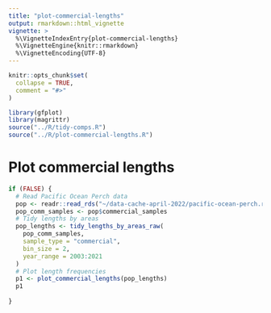 ```yaml
---
title: "plot-commercial-lengths"
output: rmarkdown::html_vignette
vignette: >
  %\VignetteIndexEntry{plot-commercial-lengths}
  %\VignetteEngine{knitr::rmarkdown}
  %\VignetteEncoding{UTF-8}
---
```


```r
knitr::opts_chunk$set(
  collapse = TRUE,
  comment = "#>"
)
```

```r
library(gfplot)
library(magrittr)
source("../R/tidy-comps.R")
source("../R/plot-commercial-lengths.R")

```

# Plot commercial lengths
```r

if (FALSE) {
  # Read Pacific Ocean Perch data
  pop <- readr::read_rds("~/data-cache-april-2022/pacific-ocean-perch.rds")
  pop_comm_samples <- pop$commercial_samples
  # Tidy lengths by areas
  pop_lengths <- tidy_lengths_by_areas_raw(
    pop_comm_samples,
    sample_type = "commercial",
    bin_size = 2,
    year_range = 2003:2021
  )
  # Plot length frequencies
  p1 <- plot_commercial_lengths(pop_lengths)
  p1
  
}


```
